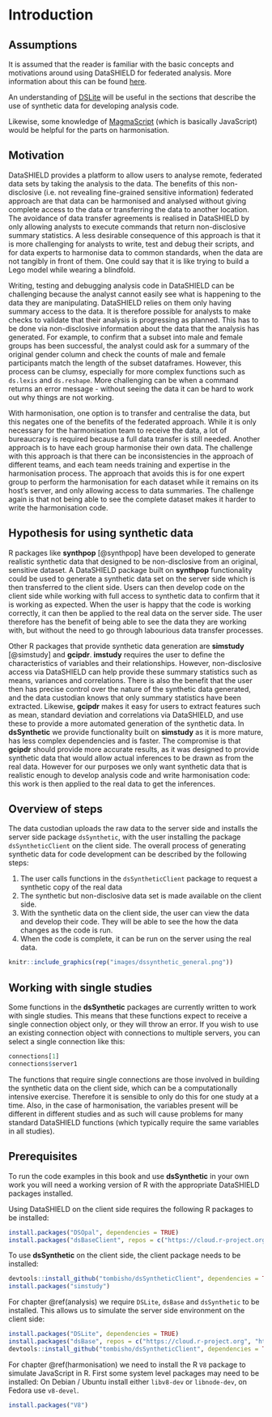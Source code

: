 # Introduction {#intro}

## Assumptions

It is assumed that the reader is familiar with the basic concepts and motivations around using DataSHIELD for federated analysis. More information about this can be found [here](https://isglobal-brge.github.io/resource_bookdown/datashield.html).

An understanding of [DSLite](https://isglobal-brge.github.io/resource_bookdown/dslite-datashield-implementation-on-local-datasets.html) will be useful in the sections that describe the use of synthetic data for developing analysis code.

Likewise, some knowledge of [MagmaScript](https://opaldoc.obiba.org/en/latest/magma-user-guide/index.html) (which is basically JavaScript) would be helpful for the parts on harmonisation.

## Motivation

DataSHIELD provides a platform to allow users to analyse remote, federated data sets by taking the analysis to the data. The benefits of this non-disclosive (i.e. not revealing fine-grained sensitive information) federated approach are that data can be harmonised and analysed without giving complete access to the data or transferring the data to another location. The avoidance of data transfer agreements is realised in DataSHIELD by only allowing analysts to execute commands that return non-disclosive summary statistics. A less desirable consequence of this approach is that it is more challenging for analysts to write, test and debug their scripts, and for data experts to harmonise data to common standards, when the data are not tangibly in front of them. One could say that it is like trying to build a Lego model while wearing a blindfold.

Writing, testing and debugging analysis code in DataSHIELD can be challenging because the analyst cannot easily see what is happening to the data they are manipulating. DataSHIELD relies on them only having summary access to the data. It is therefore possible for analysts to make checks to validate that their analysis is progressing as planned. This has to be done via non-disclosive information about the data that the analysis has generated. For example, to confirm that a subset into male and female groups has been successful, the analyst could ask for a summary of the original gender column and check the counts of male and female participants match the length of the subset dataframes. However, this process can be clumsy, especially for more complex functions such as `ds.lexis` and `ds.reshape`. More challenging can be when a command returns an error message - without seeing the data it can be hard to work out why things are not working.

With harmonisation, one option is to transfer and centralise the data, but this negates one of the benefits of the federated approach. While it is only necessary for the harmonisation team to receive the data, a lot of bureaucracy is required because a full data transfer is still needed. Another approach is to have each group harmonise their own data. The challenge with this approach is that there can be inconsistencies in the approach of different teams, and each team needs training and expertise in the harmonisation process. The approach that avoids this is for one expert group to perform the harmonisation for each dataset while it remains on its host's server, and only allowing access to data summaries. The challenge again is that not being able to see the complete dataset makes it harder to write the harmonisation code.

## Hypothesis for using synthetic data

R packages like **synthpop** [@synthpop] have been developed to generate realistic synthetic data that designed to be non-disclosive from an original, sensitive dataset. A DataSHIELD package built on **synthpop** functionality could be used to generate a synthetic data set on the server side which is then transferred to the client side. Users can then develop code on the client side while working with full access to synthetic data to confirm that it is working as expected. When the user is happy that the code is working correctly, it can then be applied to the real data on the server side. The user therefore has the benefit of being able to see the data they are working with, but without the need to go through labourious data transfer processes.

Other R packages that provide synthetic data generation are **simstudy** [@simstudy] and **gcipdr**. **imstudy** requires the user to define the characteristics of variables and their relationships. However, non-disclosive access via DataSHIELD can help provide these summary statistics such as means, variances and correlations. There is also the benefit that the user then has precise control over the nature of the synthetic data generated, and the data custodian knows that only summary statistics have been extracted. Likewise, **gcipdr** makes it easy for users to extract features such as mean, standard deviation and correlations via DataSHIELD, and use these to provide a more automated generation of the synthetic data. In **dsSynthetic** we provide functionality built on **simstudy** as it is more mature, has less complex dependencies and is faster. The compromise is that **gcipdr** should provide more accurate results, as it was designed to provide synthetic data that would allow actual inferences to be drawn as from the real data. However for our purposes we only want synthetic data that is realistic enough to develop analysis code and write harmonisation code: this work is then applied to the real data to get the inferences.


## Overview of steps

The data custodian uploads the raw data to the server side and installs the server side package `dsSynthetic`, with the user installing the package `dsSyntheticClient` on the client side. The overall process of generating synthetic data for code development can be described by the following steps:

1. The user calls functions in the `dsSyntheticClient` package to request a synthetic copy of the real data
2. The synthetic but non-disclosive data set is made available on the client side.
3. With the synthetic data on the client side, the user can view the data and develop their code. They will be able to see the how the data changes as the code is run.
4. When the code is complete, it can be run on the server using the real data.

```r
knitr::include_graphics(rep("images/dssynthetic_general.png"))

```

## Working with single studies

Some functions in the **dsSynthetic** packages are currently written to work with single studies. This means that these functions expect to receive a single connection object only, or they will throw an error. If you wish to use an existing connection object with connections to multiple servers, you can select a single connection like this:

```r
connections[1]
connections$server1
```
The functions that require single connections are those involved in building the synthetic data on the client side, which can be a computationally intensive exercise. Therefore it is sensible to only do this for one study at a time.
Also, in the case of harmonisation, the variables present will be different in different studies and as such will cause problems for many standard DataSHIELD functions (which typically require the same variables in all studies).

## Prerequisites

To run the code examples in this book and use **dsSynthetic** in your own work you will need a working version of R with the appropriate DataSHIELD packages installed.

Using DataSHIELD on the client side requires the following R packages to be installed:

```r
install.packages("DSOpal", dependencies = TRUE)
install.packages("dsBaseClient", repos = c("https://cloud.r-project.org", "https://cran.obiba.org"), dependencies = TRUE)
```

To use **dsSynthetic** on the client side, the client package needs to be installed:

```r
devtools::install_github("tombisho/dsSyntheticClient", dependencies = TRUE)
install.packages("simstudy")
```

For chapter \@ref(analysis) we require `DSLite`, `dsBase` and `dsSynthetic` to be installed. This allows us to simulate the server side environment on the client side:
```r
install.packages("DSLite", dependencies = TRUE)
install.packages("dsBase", repos = c("https://cloud.r-project.org", "https://cran.obiba.org"), dependencies = TRUE)
devtools::install_github("tombisho/dsSyntheticClient", dependencies = TRUE, ref = "main")
```

For chapter \@ref(harmonisation) we need to install the R `V8` package to simulate JavaScript in R. First some system level packages may need to be installed: On Debian / Ubuntu install either `libv8-dev` or `libnode-dev`, on Fedora use `v8-devel`.

```r
install.packages("V8")
```



